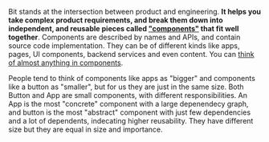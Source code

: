 
Bit stands at the intersection between product and engineering. **It helps you take complex product requirements, and break them down into independent, 
and reusable pieces called ["components"](/components) that fit well together**. Components are described by names and APIs, and contain source code implementation. 
They can be of different kinds like apps, pages, UI components, backend services and even content. You can [think of almost anything in components](/thinking-in-components).

People tend to think of components like apps as "bigger" and components like a button as "smaller", but for us they are just in the same size. Both Button and App are 
small components, with different responsibilities. An App is the most "concrete" component with a large depenendecy graph, and button is the most "abstract" component with just few dependencies and a lot of dependents, indecating higher reusability. They have different size but they are equal in size and importance.